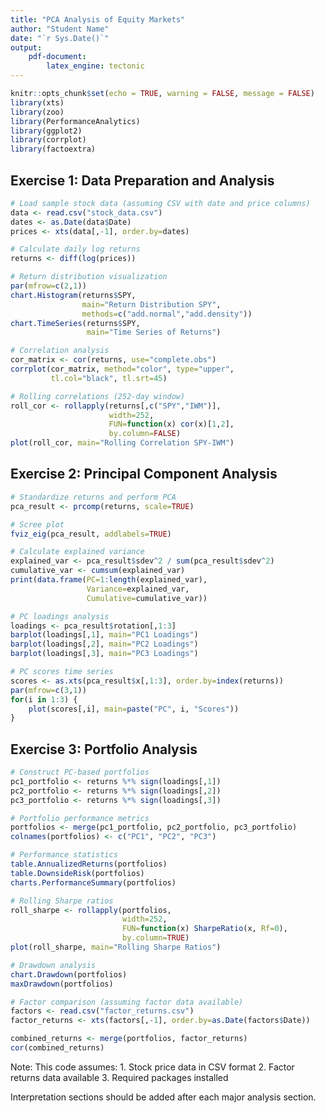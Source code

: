 ```yaml
---
title: "PCA Analysis of Equity Markets"
author: "Student Name"
date: "`r Sys.Date()`"
output: 
    pdf-document:
        latex_engine: tectonic
---
```


```r
knitr::opts_chunk$set(echo = TRUE, warning = FALSE, message = FALSE)
library(xts)
library(zoo)
library(PerformanceAnalytics)
library(ggplot2)
library(corrplot)
library(factoextra)
```

## Exercise 1: Data Preparation and Analysis

```r
# Load sample stock data (assuming CSV with date and price columns)
data <- read.csv("stock_data.csv")
dates <- as.Date(data$Date)
prices <- xts(data[,-1], order.by=dates)

# Calculate daily log returns
returns <- diff(log(prices))

# Return distribution visualization 
par(mfrow=c(2,1))
chart.Histogram(returns$SPY, 
                main="Return Distribution SPY",
                methods=c("add.normal","add.density"))
chart.TimeSeries(returns$SPY, 
                 main="Time Series of Returns")

# Correlation analysis
cor_matrix <- cor(returns, use="complete.obs")
corrplot(cor_matrix, method="color", type="upper",
         tl.col="black", tl.srt=45)

# Rolling correlations (252-day window)
roll_cor <- rollapply(returns[,c("SPY","IWM")], 
                      width=252,
                      FUN=function(x) cor(x)[1,2],
                      by.column=FALSE)
plot(roll_cor, main="Rolling Correlation SPY-IWM")
```

## Exercise 2: Principal Component Analysis

```r
# Standardize returns and perform PCA
pca_result <- prcomp(returns, scale=TRUE)

# Scree plot
fviz_eig(pca_result, addlabels=TRUE)

# Calculate explained variance
explained_var <- pca_result$sdev^2 / sum(pca_result$sdev^2)
cumulative_var <- cumsum(explained_var)
print(data.frame(PC=1:length(explained_var),
                 Variance=explained_var,
                 Cumulative=cumulative_var))

# PC loadings analysis
loadings <- pca_result$rotation[,1:3]
barplot(loadings[,1], main="PC1 Loadings")
barplot(loadings[,2], main="PC2 Loadings")
barplot(loadings[,3], main="PC3 Loadings")

# PC scores time series
scores <- as.xts(pca_result$x[,1:3], order.by=index(returns))
par(mfrow=c(3,1))
for(i in 1:3) {
    plot(scores[,i], main=paste("PC", i, "Scores"))
}
```

## Exercise 3: Portfolio Analysis

```r
# Construct PC-based portfolios
pc1_portfolio <- returns %*% sign(loadings[,1])
pc2_portfolio <- returns %*% sign(loadings[,2])
pc3_portfolio <- returns %*% sign(loadings[,3])

# Portfolio performance metrics
portfolios <- merge(pc1_portfolio, pc2_portfolio, pc3_portfolio)
colnames(portfolios) <- c("PC1", "PC2", "PC3")

# Performance statistics
table.AnnualizedReturns(portfolios)
table.DownsideRisk(portfolios)
charts.PerformanceSummary(portfolios)

# Rolling Sharpe ratios
roll_sharpe <- rollapply(portfolios, 
                         width=252,
                         FUN=function(x) SharpeRatio(x, Rf=0),
                         by.column=TRUE)
plot(roll_sharpe, main="Rolling Sharpe Ratios")

# Drawdown analysis
chart.Drawdown(portfolios)
maxDrawdown(portfolios)

# Factor comparison (assuming factor data available)
factors <- read.csv("factor_returns.csv")
factor_returns <- xts(factors[,-1], order.by=as.Date(factors$Date))

combined_returns <- merge(portfolios, factor_returns)
cor(combined_returns)
```

Note: This code assumes:
1. Stock price data in CSV format
2. Factor returns data available
3. Required packages installed

Interpretation sections should be added after each major analysis section.